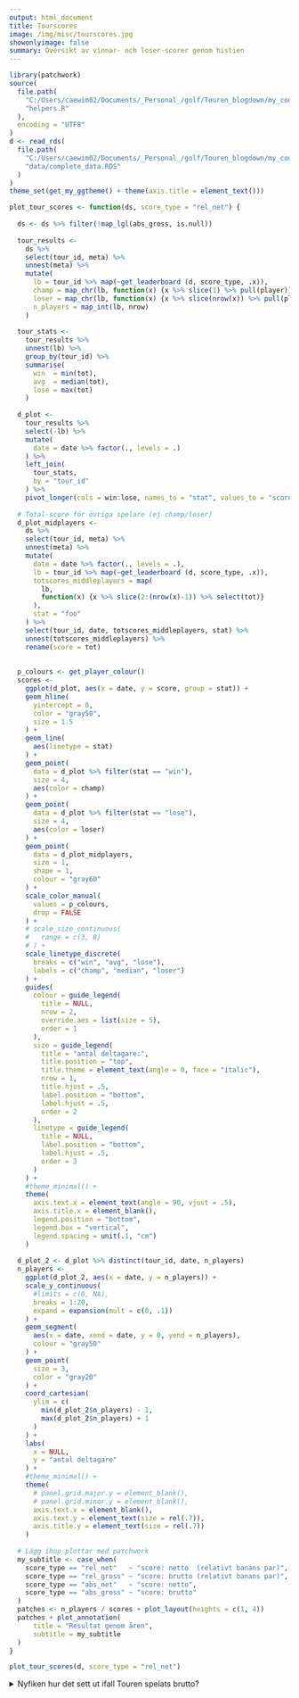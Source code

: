 ```yaml
---
output: html_document
title: Tourscores
image: /img/misc/tourscores.jpg  
showonlyimage: false  
summary: Översikt av vinnar- och loser-scorer genom histien
---
```

```r
library(patchwork)
source(
  file.path(
    "C:/Users/caewim02/Documents/_Personal_/golf/Touren_blogdown/my_code",
    "helpers.R"
  ),
  encoding = "UTF8"
)
d <- read_rds(
  file.path(
    "C:/Users/caewim02/Documents/_Personal_/golf/Touren_blogdown/my_code",
    "data/complete_data.RDS"
  )  
)
theme_set(get_my_ggtheme() + theme(axis.title = element_text())) 
```
```r
plot_tour_scores <- function(ds, score_type = "rel_net") {
  
  ds <- ds %>% filter(!map_lgl(abs_gross, is.null))
  
  tour_results <- 
    ds %>% 
    select(tour_id, meta) %>% 
    unnest(meta) %>% 
    mutate(
      lb = tour_id %>% map(~get_leaderboard (d, score_type, .x)),
      champ = map_chr(lb, function(x) {x %>% slice(1) %>% pull(player)}),
      loser = map_chr(lb, function(x) {x %>% slice(nrow(x)) %>% pull(player)}),
      n_players = map_int(lb, nrow)
    ) 
    
  tour_stats <- 
    tour_results %>% 
    unnest(lb) %>% 
    group_by(tour_id) %>% 
    summarise(
      win  = min(tot),
      avg  = median(tot), 
      lose = max(tot)
    )
  
  d_plot <- 
    tour_results %>% 
    select(-lb) %>% 
    mutate(
      date = date %>% factor(., levels = .)
    ) %>% 
    left_join(
      tour_stats,
      by = "tour_id"
    ) %>% 
    pivot_longer(cols = win:lose, names_to = "stat", values_to = "score")
  
  # Total-score för övriga spelare (ej champ/loser)
  d_plot_midplayers <- 
    ds %>% 
    select(tour_id, meta) %>% 
    unnest(meta) %>% 
    mutate(
      date = date %>% factor(., levels = .),
      lb = tour_id %>% map(~get_leaderboard (d, score_type, .x)), 
      totscores_middleplayers = map(
        lb, 
        function(x) {x %>% slice(2:(nrow(x)-1)) %>% select(tot)}
      ),
      stat = "foo"
    ) %>% 
    select(tour_id, date, totscores_middleplayers, stat) %>% 
    unnest(totscores_middleplayers) %>% 
    rename(score = tot)
  
  
  p_colours <- get_player_colour()
  scores <- 
    ggplot(d_plot, aes(x = date, y = score, group = stat)) + 
    geom_hline(
      yintercept = 0, 
      color = "gray50",
      size = 1.5
    ) +
    geom_line(
      aes(linetype = stat)
    ) + 
    geom_point(
      data = d_plot %>% filter(stat == "win"),
      size = 4,
      aes(color = champ)
    ) + 
    geom_point(
      data = d_plot %>% filter(stat == "lose"),
      size = 4,
      aes(color = loser)
    ) + 
    geom_point(
      data = d_plot_midplayers,
      size = 1,
      shape = 1,
      colour = "gray60"
    ) +    
    scale_color_manual(
      values = p_colours, 
      drop = FALSE
    ) +
    # scale_size_continuous(
    #   range = c(3, 8)
    # ) +
    scale_linetype_discrete(
      breaks = c("win", "avg", "lose"),
      labels = c("champ", "median", "loser")
    ) + 
    guides(
      colour = guide_legend(
        title = NULL, 
        nrow = 2, 
        override.aes = list(size = 5), 
        order = 1
      ), 
      size = guide_legend(
        title = "antal deltagare:", 
        title.position = "top", 
        title.theme = element_text(angle = 0, face = "italic"),          
        nrow = 1, 
        title.hjust = .5, 
        label.position = "bottom", 
        label.hjust = .5, 
        order = 2
      ), 
      linetype = guide_legend(
        title = NULL, 
        label.position = "bottom", 
        label.hjust = .5, 
        order = 3
      )
    ) +
    #theme_minimal() +
    theme(
      axis.text.x = element_text(angle = 90, vjust = .5),
      axis.title.x = element_blank(),
      legend.position = "bottom", 
      legend.box = "vertical", 
      legend.spacing = unit(.1, "cm")
    )
  
  d_plot_2 <- d_plot %>% distinct(tour_id, date, n_players)
  n_players <- 
    ggplot(d_plot_2, aes(x = date, y = n_players)) + 
    scale_y_continuous(
      #limits = c(0, NA), 
      breaks = 1:20, 
      expand = expansion(mult = c(0, .1))
    ) +
    geom_segment(
      aes(x = date, xend = date, y = 0, yend = n_players),
      colour = "gray50"
    ) +
    geom_point(
      size = 3, 
      color = "gray20"
    ) + 
    coord_cartesian(
      ylim = c(
        min(d_plot_2$n_players) - 1, 
        max(d_plot_2$n_players) + 1
      )
    ) + 
    labs(
      x = NULL,
      y = "antal deltagare"
    ) +    
    #theme_minimal() + 
    theme(
      # panel.grid.major.y = element_blank(),
      # panel.grid.minor.y = element_blank(), 
      axis.text.x = element_blank(),
      axis.text.y = element_text(size = rel(.7)), 
      axis.title.y = element_text(size = rel(.7))
    )  
  
  # Lägg ihop plottar med patchwork
  my_subtitle <- case_when(
    score_type == "rel_net"   ~ "score: netto  (relativt banans par)",
    score_type == "rel_gross" ~ "score: brutto (relativt banans par)",
    score_type == "abs_net"   ~ "score: netto",
    score_type == "abs_gross" ~ "score: brutto"
  )  
  patches <- n_players / scores + plot_layout(heights = c(1, 4))
  patches + plot_annotation(
      title = "Resultat genom åren",
      subtitle = my_subtitle    
  )
}
```


```r
plot_tour_scores(d, score_type = "rel_net")
```


<details>
<summary>Nyfiken hur det sett ut ifall Touren spelats brutto?</summary>
<p>

Scorer ifall Touren spelats brutto:
```r
plot_tour_scores(d, score_type = "rel_gross")
```

_Finns inga scorekort från Tour 1-4_
</p>
</details>